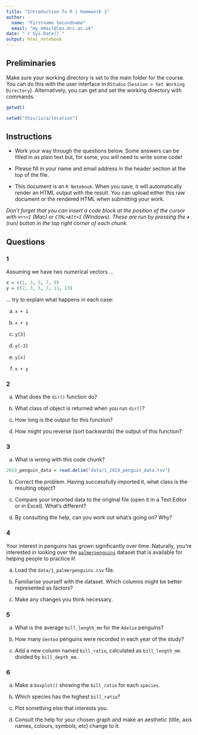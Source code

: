 ```yaml
---
title: "Introduction To R | Homework 1"
author:
  name: "Firstname Secondname"
  email: "my_email@lms.mrc.ac.uk"
date: "`r Sys.Date()`"
output: html_notebook
---
```


## Preliminaries

Make sure your working directory is set to the main folder for the course. You can do this with the user interface in `RStudio` (`Session > Set Working Directory`). Alternatively, you can get and set the working directory with commands.

```r
getwd()
```

```r
setwd("this/is/a/location")
```

## Instructions

- Work your way through the questions below. Some answers can be filled in as plain text but, for some, you will need to write some code!

- Please fill in your name and email address in the header section at the top of the file.

- This document is an `R Notebook`. When you save, it will automatically render an HTML output with the result. You can upload either this raw document or the rendered HTML when submitting your work.

*Don't forget that you can insert a code block at the position of the cursor with `⌘+⌥+I` (Mac) or `CTRL+Alt+I` (Windows). These are run by pressing the `⏵` (run) button in the top right corner of each chunk.*

## Questions

### 1

Assuming we have two numerical vectors ...

```r
x = c(1, 3, 5, 7, 9)
y = c(2, 3, 5, 7, 11, 13)
```

... try to explain what happens in each case:

a) `x + 1`

b) `x + y`

c) `y[3]`

d) `y[-3]`

e) `y[x]`

f) `x + y`

### 2

a) What does the `dir()` function do?

b) What class of object is returned when you run `dir()`?

c) How long is the output for this function?

d) How might you reverse (sort backwards) the output of this function?

### 3

a) What is wrong with this code chunk?

```r
2019_penguin_data = read.delim("data/1_2019_penguin_data.tsv")
```

b) Correct the problem. Having successfully imported it, what class is the resulting object?

c) Compare your imported data to the original file (open it in a Text Editor or in Excel). What's different?

d) By consulting the help, can you work out what's going on? Why?

### 4

Your interest in penguins has grown significantly over time. Naturally, you're interested in looking over the [`palmerpenguins`](https://allisonhorst.github.io/palmerpenguins/) dataset that is available for helping people to practice `R`!

a) Load the `data/1_palmerpenguins.csv` file.

b) Familiarise yourself with the dataset. Which columns might be better represented as factors?

c) Make any changes you think necessary.

### 5

a) What is the average `bill_length_mm` for the `Adelie` penguins?

b) How many `Gentoo` penguins were recorded in each year of the study?

c) Add a new column named `bill_ratio`, calculated as `bill_length_mm` divided by `bill_depth_mm`.

### 6

a) Make a `boxplot()` showing the `bill_ratio` for each `species`.

b) Which species has the highest `bill_ratio`?

b) Plot something else that interests you.

c) Consult the help for your chosen graph and make an aesthetic (title, axis names, colours, symbols, etc) change to it.
